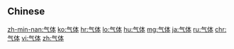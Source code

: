 {{also|気体|氣體}}
==Chinese==
{{zh-see|氣體}}

[[zh-min-nan:气体]]
[[ko:气体]]
[[hr:气体]]
[[lo:气体]]
[[hu:气体]]
[[mg:气体]]
[[ja:气体]]
[[ru:气体]]
[[chr:气体]]
[[vi:气体]]
[[zh:气体]]